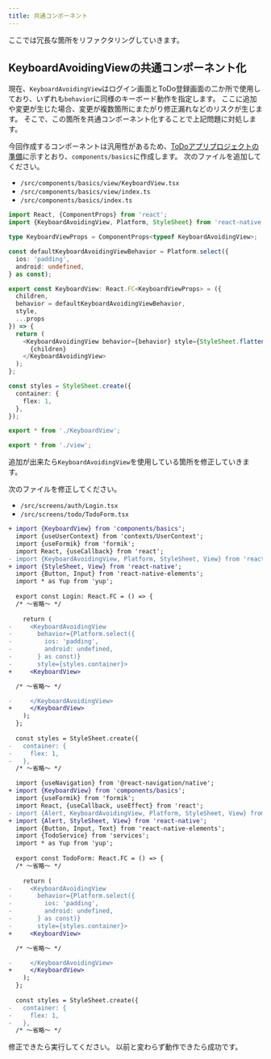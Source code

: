 ```yaml
---
title: 共通コンポーネント
---
```


ここでは冗長な箇所をリファクタリングしていきます。

## KeyboardAvoidingViewの共通コンポーネント化

現在、`KeyboardAvoidingView`はログイン画面とToDo登録画面の二か所で使用しており、いずれも`behavior`に同様のキーボード動作を指定します。
ここに追加や変更が生じた場合、変更が複数箇所にまたがり修正漏れなどのリスクが生じます。
そこで、この箇所を共通コンポーネント化することで上記問題に対処します。

今回作成するコンポーネントは汎用性があるため、[ToDoアプリプロジェクトの準備](../app-project-desc.md)に示すとおり、`components/basics`に作成します。
次のファイルを追加してください。

- `/src/components/basics/view/KeyboardView.tsx`
- `/src/components/basics/view/index.ts`
- `/src/components/basics/index.ts`

```typescript jsx title="/src/components/basics/view/KeyboardView.tsx"
import React, {ComponentProps} from 'react';
import {KeyboardAvoidingView, Platform, StyleSheet} from 'react-native';

type KeyboardViewProps = ComponentProps<typeof KeyboardAvoidingView>;

const defaultKeyboardAvoidingViewBehavior = Platform.select({
  ios: 'padding',
  android: undefined,
} as const);

export const KeyboardView: React.FC<KeyboardViewProps> = ({
  children,
  behavior = defaultKeyboardAvoidingViewBehavior,
  style,
  ...props
}) => {
  return (
    <KeyboardAvoidingView behavior={behavior} style={StyleSheet.flatten([styles.container, style])} {...props}>
      {children}
    </KeyboardAvoidingView>
  );
};

const styles = StyleSheet.create({
  container: {
    flex: 1,
  },
});

```

```typescript jsx title="/src/components/basics/view/index.ts"
export * from './KeyboardView';

```

```typescript jsx title="/src/components/basics/index.ts"
export * from './view';

```

追加が出来たら`KeyboardAvoidingView`を使用している箇所を修正していきます。

次のファイルを修正してください。

- `/src/screens/auth/Login.tsx`
- `/src/screens/todo/TodoForm.tsx`

```diff title="/src/screens/auth/Login.tsx"
+ import {KeyboardView} from 'components/basics';
  import {useUserContext} from 'contexts/UserContext';
  import {useFormik} from 'formik';
  import React, {useCallback} from 'react';
- import {KeyboardAvoidingView, Platform, StyleSheet, View} from 'react-native';
+ import {StyleSheet, View} from 'react-native';
  import {Button, Input} from 'react-native-elements';
  import * as Yup from 'yup';
  
  export const Login: React.FC = () => {
  /* ～省略～ */
  
    return (
-     <KeyboardAvoidingView
-       behavior={Platform.select({
-         ios: 'padding',
-         android: undefined,
-       } as const)}
-       style={styles.container}>
+     <KeyboardView>

  /* ～省略～ */

-     </KeyboardAvoidingView>
+     </KeyboardView>
    );
  };
  
  const styles = StyleSheet.create({
-   container: {
-     flex: 1,
-   },
  /* ～省略～ */
```

```diff title="/src/screens/todo/TodoForm.tsx"
  import {useNavigation} from '@react-navigation/native';
+ import {KeyboardView} from 'components/basics';
  import {useFormik} from 'formik';
  import React, {useCallback, useEffect} from 'react';
- import {Alert, KeyboardAvoidingView, Platform, StyleSheet, View} from 'react-native';
+ import {Alert, StyleSheet, View} from 'react-native';
  import {Button, Input, Text} from 'react-native-elements';
  import {TodoService} from 'services';
  import * as Yup from 'yup';
  
  export const TodoForm: React.FC = () => {
  /* ～省略～ */
  
    return (
-     <KeyboardAvoidingView
-       behavior={Platform.select({
-         ios: 'padding',
-         android: undefined,
-       } as const)}
-       style={styles.container}>
+     <KeyboardView>

  /* ～省略～ */

-     </KeyboardAvoidingView>
+     </KeyboardView>
    );
  };
  
  const styles = StyleSheet.create({
-   container: {
-     flex: 1,
-   },
  /* ～省略～ */
```

修正できたら実行してください。
以前と変わらず動作できたら成功です。
